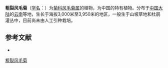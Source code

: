 {{Speciesbox
| name = 粗裂风毛菊
| status = 
| status_system = 
| image =
| genus = Saussurea
| species = grosseserrata
| authority = Franch.
}}

'''粗裂风毛菊'''（[[学名|学名]]：{{lang|la|''Saussurea grosseserrata''}}）为[[菊科|菊科]][[风毛菊属|风毛菊属]]的植物，为中国的特有植物。分布于[[中国大陆|中国大陆]]的[[云南|云南]]等地，生长于海拔3,000米至3,950米的地区，一般生于山坡草地和杜鹃灌丛中，目前尚未由人工引种栽培。

== 参考文献 ==
<div class="references-small">
* {{cite web| url =http://www.bioinfo.cn/db05/KmzwSpecies.php?action=view&id=5321| title =粗裂风毛菊| work =《中国高等植物数据库全库》| publisher =中国科学院微生物研究所| author =昆明植物研究所| accessdate =2009-02-24| deadurl =yes| archiveurl =https://web.archive.org/web/20160305043409/http://www.bioinfo.cn/db05/KmzwSpecies.php?action=view&id=5321| archivedate =2016-03-05}}
</div>
{{Taxonbar|from=Q15226940}}

[[Category:风毛菊属|粗裂风毛菊]]


{{植物小作品}}